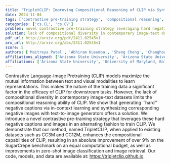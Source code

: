 ```yaml
---
title: 'TripletCLIP: Improving Compositional Reasoning of CLIP via Synthetic Vision-Language Negatives'
date: 2024-11-04
tags: ['contrastive pre-training strategy', 'compositional reasoning', 'Contrastive Language-Image Pretraining', 'image-text datasets', 'in-context learning', 'zero-shot image classification', 'image retrieval', 'CLIP models', 'text-to-image generators']
categories: ['cs.CL', 'cs.CV']
problem: novel contrastive pre-training strategy leveraging hard negative captions and images
solution: lack of compositional diversity in contemporary image-text datasets
pdf_url: http://arxiv.org/pdf/2411.02545v1
arx_url: http://arxiv.org/abs/2411.02545v1
score: 5
authors: ['Maitreya Patel', 'Abhiram Kusumba', 'Sheng Cheng', 'Changhoon Kim', 'Tejas Gokhale', 'Chitta Baral', 'Yezhou Yang']
affiliations_aligned: ['Arizona State University', 'Arizona State University', 'Arizona State University', 'Arizona State University', 'University of Maryland, Baltimore County', 'Arizona State University', 'Arizona State University']
affiliations: ['Arizona State University', 'University of Maryland, Baltimore County']
---
```



Contrastive Language-Image Pretraining (CLIP) models maximize the mutual information between text and visual modalities to learn representations. This makes the nature of the training data a significant factor in the efficacy of CLIP for downstream tasks. However, the lack of compositional diversity in contemporary image-text datasets limits the compositional reasoning ability of CLIP. We show that generating ``hard'' negative captions via in-context learning and synthesizing corresponding negative images with text-to-image generators offers a solution. We introduce a novel contrastive pre-training strategy that leverages these hard negative captions and images in an alternating fashion to train CLIP. We demonstrate that our method, named TripletCLIP, when applied to existing datasets such as CC3M and CC12M, enhances the compositional capabilities of CLIP, resulting in an absolute improvement of over 9% on the SugarCrepe benchmark on an equal computational budget, as well as improvements in zero-shot image classification and image retrieval. Our code, models, and data are available at: https://tripletclip.github.io
